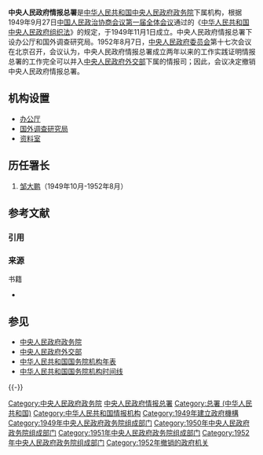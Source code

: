 {{Infobox PRCG
|机构名称 = 中央人民政府情报总署
|标志1 = National Emblem of the People's Republic of China.svg
|成立时间 = 1949年10月
|撤销时间 = 1952年8月
|上级机构 = [[中央人民政府政务院|中央人民政府政务院]]
|机构类型 = 政务院下属机构
|地址1 = [[北京市|北京市]]
|a = [[中央人民政府外交部|中央人民政府外交部]]情报司
}}

'''中央人民政府情报总署'''是[[中华人民共和国|中华人民共和国]][[中华人民共和国中央人民政府|中央人民政府]][[中央人民政府政务院|政务院]]下属机构，根据1949年9月27日[[中国人民政治协商会议第一届全体会议|中国人民政治协商会议第一届全体会议]]通过的《[[s:中华人民共和国中央人民政府组织法|中华人民共和国中央人民政府组织法]]》的规定，于1949年11月1日成立。中央人民政府情报总署下设办公厅和国外调查研究局。1952年8月7日，[[中央人民政府委员会|中央人民政府委员会]]第十七次会议在北京召开，会议认为，中央人民政府情报总署成立两年以来的工作实践证明情报总署的工作完全可以并入[[中央人民政府外交部|中央人民政府外交部]]下属的情报司；因此，会议决定撤销中央人民政府情报总署。

== 机构设置==
* [[办公厅|办公厅]]
* [[中央人民政府情报总署国外调查研究局|国外调查研究局]]
* [[中央人民政府情报总署资料室|资料室]]

== 历任署长 ==
# [[邹大鹏|邹大鹏]]（1949年10月-1952年8月）

== 参考文献 ==
=== 引用 ===
{{Reflist}}

=== 来源 ===
{{refbegin}}
; 书籍
* {{cite book |editor = 苏尚尧 主编 |title = 《中华人民共和国中央政府机构（1949-1990年）》|location=北京 |publisher = [[经济科学出版社|经济科学出版社]] |year=1993 |id = ISBN 7505805045/D•54 }}
{{refend}}

== 参见 ==
{{Portal box|中华人民共和国}}
* [[中央人民政府政务院|中央人民政府政务院]]
* [[中央人民政府外交部|中央人民政府外交部]]
* [[中华人民共和国国务院机构年表|中华人民共和国国务院机构年表]]
* [[中华人民共和国国务院机构时间线|中华人民共和国国务院机构时间线]]

{{-}}
{{Template group
|list=
{{中央人民政府政务院}}
{{1949年中央人民政府政务院}}
{{1950年中央人民政府政务院}}
{{1951年中央人民政府政务院}}
{{1952年中央人民政府政务院}}
}}

[[Category:中央人民政府政务院|Category:中央人民政府政务院]]
[[Category:中央人民政府情报总署|]]
[[Category:总署_(中华人民共和国)|Category:总署 (中华人民共和国)]]
[[Category:中华人民共和国情报机构|Category:中华人民共和国情报机构]]
[[Category:1949年建立政府機構|Category:1949年建立政府機構]]
[[Category:1949年中央人民政府政务院组成部门|Category:1949年中央人民政府政务院组成部门]]
[[Category:1950年中央人民政府政务院组成部门|Category:1950年中央人民政府政务院组成部门]]
[[Category:1951年中央人民政府政务院组成部门|Category:1951年中央人民政府政务院组成部门]]
[[Category:1952年中央人民政府政务院组成部门|Category:1952年中央人民政府政务院组成部门]]
[[Category:1952年撤销的政府机关|Category:1952年撤销的政府机关]]

{{gov-stub}}